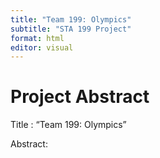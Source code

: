 ```yaml
---
title: "Team 199: Olympics"
subtitle: "STA 199 Project"
format: html
editor: visual
---
```


# Project Abstract

Title : "Team 199: Olympics"

Abstract:
